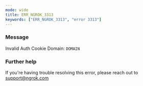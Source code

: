 ```yaml
---
mode: wide
title: ERR_NGROK_3313
keywords: ["ERR_NGROK_3313", "error 3313"]
---
```


### Message

Invalid Auth Cookie Domain: `DOMAIN`

### Further help

If you're having trouble resolving this error, please reach out to [support@ngrok.com](mailto:support@ngrok.com?subject=Help%20with%20ERR_NGROK_3313)
